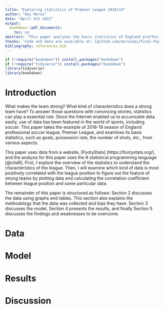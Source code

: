 ```yaml
---
title: "Exploring statistics of Premier League 2018/19"
author: "Dai Moroi"
date: "April 6th 2022"
output:
  bookdown::pdf_document2:
    toc: no
abstract: "This paper analyzes the basic statistics of England proffesional soccer league, Premier League, to figure out what makes the team strong and also examines statistical trends that the league has. The result indicates that storong teams are superiour in terms of the percentage of goal scored out of total number of shots, while average possession doesn't really matter to game results. \\par \\textbf{Keywords:} football, soccer, Premier League"
thanks: 'Code and data are available at: [github.com/moroidai/Final-Paper](https://github.com/moroidai/Final-Paper).'
bibliography: references.bib
---
```


```r

if (!require("bookdown")) install.packages("bookdown")
if (!require("tidyverse")) install.packages("bookdown")
library(tidyverse)
library(bookdown)

```

# Introduction

What makes the team strong? What kind of characteristics does a strong team have? To answer those questions with convincing stories, statistics can play a essential role. Since the Internet enabled us to accumulate data easily, use of data has been featured in the world of sports, including soccer. This paper takes the example of 2018-19 season of England professional soccer league, Premier League, and examines its basic statistics, such as goals, possession rate, the number of shots, etc., from various aspects.


This paper uses data from a website, [FootyStats] (https://footystats.org/), and the analysis for this paper uses the R statistical programming language [@citeR]. First, I explore the overview of the statistics to understand the characteristics of the league. Then, I will examine which kind of data is most positively correlated with the league position to figure out the feature of strong teams by plotting data and calculating the correlation coefficient between league position and some particular data.


The remainder of this paper is structured as follows: Section 2 discusses the data using graphs and tables. This section also explains the methodology that the data was collected and bias they have. Section 3 discusses the model, Section 4 presents the results, and finally Section 5 discusses the findings and weaknesses to be overcome.


# Data


# Model



# Results




# Discussion

